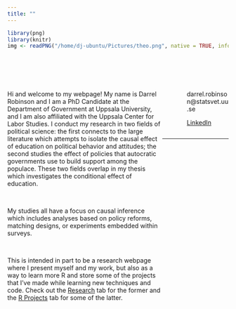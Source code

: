 ```yaml
---
title: ""
---
```


<style>
.column-left{
  float: left;
  width: 70%;
  text-align: left;
}
.column-right{
  display: inline-block;
  width: 30%;
  text-align: left;
}
.container{
  padding-left:4em;
}

</style>

```r
library(png)
library(knitr)
img <- readPNG("/home/dj-ubuntu/Pictures/theo.png", native = TRUE, info = TRUE)
```



<div class = "column-left">
<col width = "300">

<br><br><br>

Hi and welcome to my webpage!  My name is Darrel Robinson and I am a PhD Candidate at the Department of Government at Uppsala University, and I am also affiliated with the Uppsala Center for Labor Studies.  I conduct my research in two fields of political science: the first connects to the large literature which attempts to isolate the causal effect of education on political behavior and attitudes; the second studies the effect of policies that autocratic governments use to build support among the populace.  These two fields overlap in my thesis which investigates the conditional effect of education.  

<br> 

My studies all have a focus on causal inference which includes analyses based on policy reforms, matching designs, or experiments embedded within surveys.

<br> 

This is intended in part to be a research webpage where I present myself and my work, but also as a way to learn more R and store some of the projects that I've made while learning new techniques and code.  Check out the [Research](research.html) tab for the former and the [R Projects](r_stuff.html) tab for some of the latter.  

</div>




<div class = "column-right">

<br>
<br>
<br>


<div class = "container">

darrel.robinson@statsvet.uu.se

<a href="https://www.linkedin.com/in/darrel-robinson-25776436/" target="_blank">LinkedIn</a>

</div>
</div>
</div>

---





